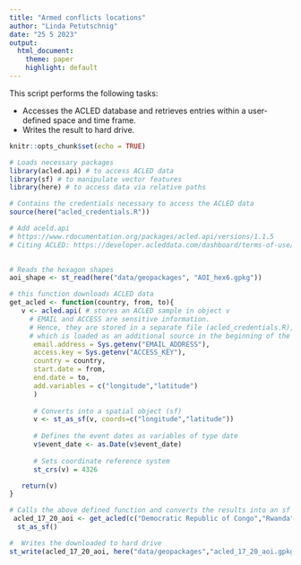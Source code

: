 ```yaml
---
title: "Armed conflicts locations"
author: "Linda Petutschnig"
date: "25 5 2023"
output:
  html_document:
    theme: paper
    highlight: default
---
```


This script performs the following tasks:

- Accesses the ACLED database and retrieves entries within a user-defined space and time frame.
- Writes the result to hard drive.
 
```r
knitr::opts_chunk$set(echo = TRUE)
```

```r

# Loads necessary packages
library(acled.api) # to access ACLED data
library(sf) # to manipulate vector features
library(here) # to access data via relative paths

# Contains the credentials necessary to access the ACLED data
source(here("acled_credentials.R")) 

# Add aceld.api
# https://www.rdocumentation.org/packages/acled.api/versions/1.1.5
# Citing ACLED: https://developer.acleddata.com/dashboard/terms-of-use/
 
```


```r

# Reads the hexagon shapes 
aoi_shape <- st_read(here("data/geopackages", "AOI_hex6.gpkg"))

# this function downloads ACLED data
get_acled <- function(country, from, to){
   v <- acled.api( # stores an ACLED sample in object v
     # EMAIL and ACCESS are sensitive information. 
     # Hence, they are stored in a separate file (acled_credentials.R), 
     # which is loaded as an additional source in the beginning of the script. 
      email.address = Sys.getenv("EMAIL_ADDRESS"),
      access.key = Sys.getenv("ACCESS_KEY"),
      country = country,
      start.date = from, 
      end.date = to,
      add.variables = c("longitude","latitude")
      )
 
      # Converts into a spatial object (sf)
      v <- st_as_sf(v, coords=c("longitude","latitude"))
      
      # Defines the event dates as variables of type date
      v$event_date <- as.Date(v$event_date)
      
      # Sets coordinate reference system
      st_crs(v) = 4326

   return(v)
}

# Calls the above defined function and converts the results into an sf object
 acled_17_20_aoi <- get_acled(c("Democratic Republic of Congo","Rwanda","Uganda","Burundi"), "2017-01-01", "2020-12-31") %>% 
  st_as_sf() 

#  Writes the downloaded to hard drive
st_write(acled_17_20_aoi, here("data/geopackages","acled_17_20_aoi.gpkg"), append = TRUE)

```
